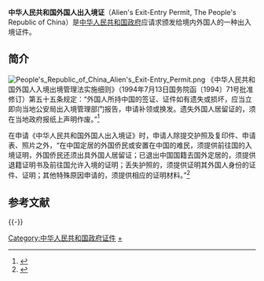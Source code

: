 '''中华人民共和国外国人出入境证'''（Alien's Exit-Entry Permit, The People's Republic of China）是[[中华人民共和国政府|中华人民共和国政府]]应请求颁发给境内外国人的一种出入境证件。

==简介==
[[File:People's_Republic_of_China_Alien's_Exit-Entry_Permit.png|thumb]]
《中华人民共和国外国人入境出境管理法实施细则》（1994年7月13日国务院函〔1994〕71号批准修订）第五十五条规定：“外国人所持中国的签证、证件如有遗失或损坏，应当立即向当地公安局出入境管理部门报告，申请补领或换发。遗失外国人居留证的，须在当地政府报纸上声明作废。”<ref name=zgtz>{{Cite web |url=http://www.taizhou.gov.cn/art/2011/10/18/art_104_4662.html |title=中华人民共和国外国人出入境证，中国泰州，于2013-12-19查阅 |accessdate=2013-12-19 |archive-date=2013-12-19 |archive-url=https://web.archive.org/web/20131219162214/http://www.taizhou.gov.cn/art/2011/10/18/art_104_4662.html |dead-url=no }}</ref>

在申请《中华人民共和国外国人出入境证》时，申请人除提交护照及复印件、申请表、照片之外，“在中国定居的外国侨民或安置在中国的难民，须提供前往国的入境证明，外国侨民还须出具外国人居留证；已退出中国国籍去国外定居的，须提供退籍证明书及前往国允许入境的证明；丢失护照的，须提供证明其外国人身份的证件、证明；其他特殊原因申请的，须提供相应的证明材料。”<ref>{{Cite web |url=http://www.xf.gov.cn/online/gaj/201207/t20120706_309571.shtml |title=外国人出入境证件核发，中国襄阳，于2013-12-19查阅 |accessdate=2013-12-19 |archive-date=2013-06-26 |archive-url=https://web.archive.org/web/20130626103822/http://www.xf.gov.cn/online/gaj/201207/t20120706_309571.shtml |dead-url=no }}</ref>

== 参考文献 ==
{{Reflist|2}}

{{-}}
{{中华人民共和国内地个人身份证件}}

[[Category:中华人民共和国政府证件|Category:中华人民共和国政府证件]]
[[Category:在中华人民共和国的外国人|+]]